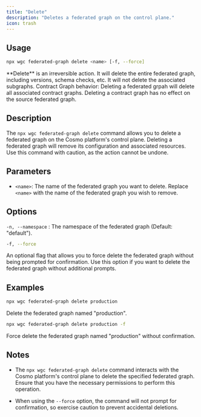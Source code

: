 ---
title: "Delete"
description: "Deletes a federated graph on the control plane."
icon: trash
---

## Usage

```bash
npx wgc federated-graph delete <name> [-f, --force]
```

<Note>
  **Delete** is an irreversible action. It will delete the entire federated graph, including versions, schema checks, etc. It will not delete the associated subgraphs.
</Note>

<Note>
  Contract Graph behavior: Deleting a federated grpah will delete all associated contract graphs. Deleting a contract graph has no effect on the source federated graph.
</Note>

## Description

The `npx wgc federated-graph delete` command allows you to delete a federated graph on the Cosmo platform's control plane. Deleting a federated graph will remove its configuration and associated resources. Use this command with caution, as the action cannot be undone.

## Parameters

* `<name>`: The name of the federated graph you want to delete. Replace `<name>` with the name of the federated graph you wish to remove.

## Options

`-n, --namespace` : The namespace of the federated graph (Default: "default").

```bash
-f, --force
```

An optional flag that allows you to force delete the federated graph without being prompted for confirmation. Use this option if you want to delete the federated graph without additional prompts.

## Examples

```bash
npx wgc federated-graph delete production
```

Delete the federated graph named "production".

```bash
npx wgc federated-graph delete production -f
```

Force delete the federated graph named "production" without confirmation.

## Notes

* The `npx wgc federated-graph delete` command interacts with the Cosmo platform's control plane to delete the specified federated graph. Ensure that you have the necessary permissions to perform this operation.

* When using the `--force` option, the command will not prompt for confirmation, so exercise caution to prevent accidental deletions.


